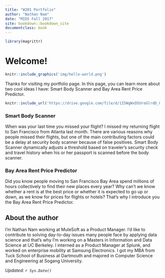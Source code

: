 ```yaml
---
title: "W201 Portfolio"
author: "Nathan Nam"
date: "MIDS Fall 2017"
site: bookdown::bookdown_site
documentclass: book
---
```


<!-- This won't be displayed but it will initialize your R session. Add any R libraries you need here. -->
```r
library(magrittr)
```


# Welcome! {-}

<!-- You can include images saved within your repo... -->
```r
knitr::include_graphics('img/hello-world.png')
```
Thanks for visiting my portfolio page. In this page, you can learn more about two cool ideas I have: Smart Body Scanner and Bay Area Rent Price Predictor.
<!-- Below this line is just examples of how you can embed video from Google Drive. First you have to enable sharing, then just get the object ID which is that long string between d/ and /preview and will also be appended to any sharing link you generate for your video. -->
<p>

```r
knitr::include_url('https://drive.google.com/file/d/1I5WgWxD5UroGlrdD_OE41Qu96VnIaLVr/preview')
```

### Smart Body Scanner {-#abstract1}
When was your last time you missed your flight? I missed my returning flight to San Francisco from Atlanta last month. There are various reasons why people missed their flights, but one of the main contributing factors could be a delay at security body scanner because of false positives.  Smart Body Scanner dynamically adjusts a threshold based on traveler's security check and travel history when his or her passport is scanned before the body scanner.

### Bay Area Rent Price Predictor {-}
Did you know people moving to San Francisco Bay Area spend millions of hours collectively to find their new places every year? Why can’t we know whether a rent is at the best price or whether it is expected to go up or down, as we know for prices for flights or hotels? That’s why I introduce you the Bay Area Rent Price Predictor.
  
## About the author {-}
I'm Nathan Nam working at MuleSoft as a Product Manager. I'd like to contribute to solving day-to-day issues many people face by applying data science and that's why I'm working on a Masters in Information and Data Science at UC Berkeley. I interned as a Product Manager at Splunk, and worked on enterprise mobility at Samsung Electronics. I got my MBA from Tuck School of Business at Dartmouth and majored in Computer Science and Engineering at Sogang University.

*Updated: `r Sys.Date()`*
